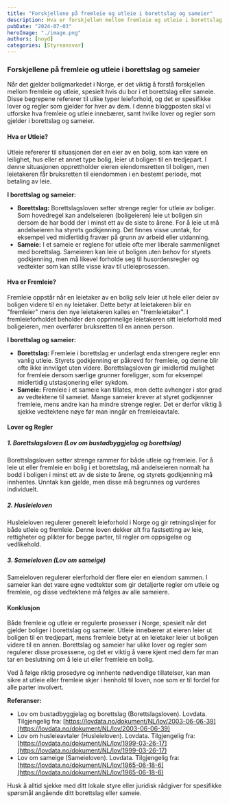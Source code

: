 ```yaml
---
title: "Forskjellene på fremleie og utleie i borettslag og sameier"
description: Hva er forskjellen mellom fremleie og utleie i borettslag og sameier, og hvilke lover regulerer disse leieforholdene? I denne bloggposten får du en oversikt over reglene og kravene som gjelder for begge deler.
pubDate: "2024-07-03"
heroImage: "./image.png"
authors: [noyd]
categories: [Styreansvar]
---
```


### Forskjellene på fremleie og utleie i borettslag og sameier

Når det gjelder boligmarkedet i Norge, er det viktig å forstå forskjellen mellom fremleie og utleie, spesielt hvis du bor i et borettslag eller sameie. Disse begrepene refererer til ulike typer leieforhold, og det er spesifikke lover og regler som gjelder for hver av dem. I denne bloggposten skal vi utforske hva fremleie og utleie innebærer, samt hvilke lover og regler som gjelder i borettslag og sameier.

#### Hva er Utleie?

Utleie refererer til situasjonen der en eier av en bolig, som kan være en leilighet, hus eller et annet type bolig, leier ut boligen til en tredjepart. I denne situasjonen opprettholder eieren eiendomsretten til boligen, men leietakeren får bruksretten til eiendommen i en bestemt periode, mot betaling av leie.

**I borettslag og sameier:**

- **Borettslag:** Borettslagsloven setter strenge regler for utleie av boliger. Som hovedregel kan andelseieren (boligeieren) leie ut boligen sin dersom de har bodd der i minst ett av de siste to årene. For å leie ut må andelseieren ha styrets godkjenning. Det finnes visse unntak, for eksempel ved midlertidig fravær på grunn av arbeid eller utdanning.
- **Sameie:** I et sameie er reglene for utleie ofte mer liberale sammenlignet med borettslag. Sameieren kan leie ut boligen uten behov for styrets godkjenning, men må likevel forholde seg til husordensregler og vedtekter som kan stille visse krav til utleieprosessen.

#### Hva er Fremleie?

Fremleie oppstår når en leietaker av en bolig selv leier ut hele eller deler av boligen videre til en ny leietaker. Dette betyr at leietakeren blir en "fremleier" mens den nye leietakeren kalles en "fremleietaker". I fremleieforholdet beholder den opprinnelige leietakeren sitt leieforhold med boligeieren, men overfører bruksretten til en annen person.

**I borettslag og sameier:**

- **Borettslag:** Fremleie i borettslag er underlagt enda strengere regler enn vanlig utleie. Styrets godkjenning er påkrevd for fremleie, og denne blir ofte ikke innvilget uten videre. Borettslagsloven gir imidlertid mulighet for fremleie dersom særlige grunner foreligger, som for eksempel midlertidig utstasjonering eller sykdom.
- **Sameie:** Fremleie i et sameie kan tillates, men dette avhenger i stor grad av vedtektene til sameiet. Mange sameier krever at styret godkjenner fremleie, mens andre kan ha mindre strenge regler. Det er derfor viktig å sjekke vedtektene nøye før man inngår en fremleieavtale.

#### Lover og Regler

##### 1. **Borettslagsloven (Lov om bustadbyggjelag og borettslag)**

Borettslagsloven setter strenge rammer for både utleie og fremleie. For å leie ut eller fremleie en bolig i et borettslag, må andelseieren normalt ha bodd i boligen i minst ett av de siste to årene, og styrets godkjenning må innhentes. Unntak kan gjelde, men disse må begrunnes og vurderes individuelt.

##### 2. **Husleieloven**

Husleieloven regulerer generelt leieforhold i Norge og gir retningslinjer for både utleie og fremleie. Denne loven dekker alt fra fastsetting av leie, rettigheter og plikter for begge parter, til regler om oppsigelse og vedlikehold.

##### 3. **Sameieloven (Lov om sameige)**

Sameieloven regulerer eierforhold der flere eier en eiendom sammen. I sameier kan det være egne vedtekter som gir detaljerte regler om utleie og fremleie, og disse vedtektene må følges av alle sameiere.

#### Konklusjon

Både fremleie og utleie er regulerte prosesser i Norge, spesielt når det gjelder boliger i borettslag og sameier. Utleie innebærer at eieren leier ut boligen til en tredjepart, mens fremleie betyr at en leietaker leier ut boligen videre til en annen. Borettslag og sameier har ulike lover og regler som regulerer disse prosessene, og det er viktig å være kjent med dem før man tar en beslutning om å leie ut eller fremleie en bolig.

Ved å følge riktig prosedyre og innhente nødvendige tillatelser, kan man sikre at utleie eller fremleie skjer i henhold til loven, noe som er til fordel for alle parter involvert.

**Referanser:**

- Lov om bustadbyggjelag og borettslag (Borettslagsloven). Lovdata. Tilgjengelig fra: [https://lovdata.no/dokument/NL/lov/2003-06-06-39](https://lovdata.no/dokument/NL/lov/2003-06-06-39)
- Lov om husleieavtaler (Husleieloven). Lovdata. Tilgjengelig fra: [https://lovdata.no/dokument/NL/lov/1999-03-26-17](https://lovdata.no/dokument/NL/lov/1999-03-26-17)
- Lov om sameige (Sameieloven). Lovdata. Tilgjengelig fra: [https://lovdata.no/dokument/NL/lov/1965-06-18-6](https://lovdata.no/dokument/NL/lov/1965-06-18-6)

Husk å alltid sjekke med ditt lokale styre eller juridisk rådgiver for spesifikke spørsmål angående ditt borettslag eller sameie.
